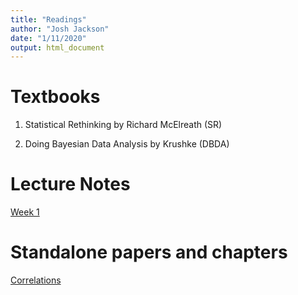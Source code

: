 ```yaml
---
title: "Readings"
author: "Josh Jackson"
date: "1/11/2020"
output: html_document
---
```


# Textbooks

1. Statistical Rethinking by Richard McElreath  (SR)

2. Doing Bayesian Data Analysis by Krushke (DBDA)

# Lecture Notes

[Week 1](/Readings/Week-1-notes.html)

# Standalone papers and chapters

[Correlations](/Readings/Correlations.pdf)


